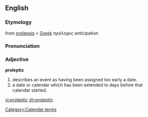 ==English==
===Etymology===
from [[prolepsis]] < [[Greek]] ''πρόληψις'' anticipation
===Pronunciation===
{{IPA|/pɹoʊˈlɛptɪk/}}
===Adjective===
'''proleptic'''
# describes an event as having been assigned too early a date.
# a date or calendar which has been extended to days before that calendar started.

[[Category:Calendar terms]]

[[vi:proleptic]]
[[zh:proleptic]]